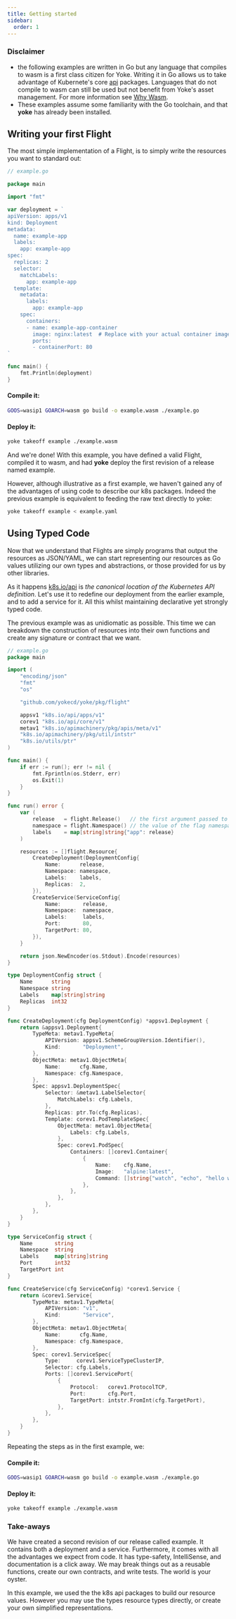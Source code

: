 ```yaml
---
title: Getting started
sidebar:
  order: 1
---
```


### Disclaimer
- the following examples are written in Go but any language that compiles to wasm is a first class citizen for Yoke. Writing it in Go allows us to take advantage of Kubernete's core [api](https://github.com/kubernetes/api) packages. Languages that do not compile to wasm can still be used but not benefit from Yoke's asset management. For more information see [Why Wasm](/docs/concepts/wasm#why-wasm).
- These examples assume some familiarity with the Go toolchain, and that **yoke** has already been installed.

## Writing your first Flight

The most simple implementation of a Flight, is to simply write the resources you want to standard out:

```go
// example.go

package main

import "fmt"

var deployment = `
apiVersion: apps/v1
kind: Deployment
metadata:
  name: example-app
  labels:
    app: example-app
spec:
  replicas: 2
  selector:
    matchLabels:
      app: example-app
  template:
    metadata:
      labels:
        app: example-app
    spec:
      containers:
      - name: example-app-container
        image: nginx:latest  # Replace with your actual container image
        ports:
        - containerPort: 80
`

func main() {
	fmt.Println(deployment)
}
```

#### Compile it:

```bash
GOOS=wasip1 GOARCH=wasm go build -o example.wasm ./example.go
```

#### Deploy it:

```bash
yoke takeoff example ./example.wasm
```

And we're done! With this example, you have defined a valid Flight, compiled it to wasm, and had **yoke** deploy the first revision of a release named example.

However, although illustrative as a first example, we haven't gained any of the advantages of using code to describe our k8s packages. Indeed the previous example is equivalent to feeding the raw text directly to yoke:

```bash
yoke takeoff example < example.yaml
```

## Using Typed Code

Now that we understand that Flights are simply programs that output the resources as JSON/YAML, we can start representing our resources as Go values utilizing our own types and abstractions, or those provided for us by other libraries.

As it happens [k8s.io/api](https://github.com/kubernetes/api) is _the canonical location of the Kubernetes API definition_. Let's use it to redefine our deployment from the earlier example, and to add a service for it. All this whilst maintaining declarative yet strongly typed code.

The previous example was as unidiomatic as possible. This time we can breakdown the construction of resources into their own functions and create any signature or contract that we want.

```go
// example.go
package main

import (
	"encoding/json"
	"fmt"
	"os"

	"github.com/yokecd/yoke/pkg/flight"

	appsv1 "k8s.io/api/apps/v1"
	corev1 "k8s.io/api/core/v1"
	metav1 "k8s.io/apimachinery/pkg/apis/meta/v1"
	"k8s.io/apimachinery/pkg/util/intstr"
	"k8s.io/utils/ptr"
)

func main() {
	if err := run(); err != nil {
		fmt.Fprintln(os.Stderr, err)
		os.Exit(1)
	}
}

func run() error {
	var (
		release   = flight.Release()   // the first argument passed to yoke takeoff;       ie: yoke takeoff RELEASE foo
		namespace = flight.Namespace() // the value of the flag namespace during takeoff;  ie: yoke takeoff -namespace NAMESPACE ...
		labels    = map[string]string{"app": release}
	)

	resources := []flight.Resource{
		CreateDeployment(DeploymentConfig{
			Name:      release,
			Namespace: namespace,
			Labels:    labels,
			Replicas:  2,
		}),
		CreateService(ServiceConfig{
			Name:       release,
			Namespace:  namespace,
			Labels:     labels,
			Port:       80,
			TargetPort: 80,
		}),
	}

	return json.NewEncoder(os.Stdout).Encode(resources)
}

type DeploymentConfig struct {
	Name      string
	Namespace string
	Labels    map[string]string
	Replicas  int32
}

func CreateDeployment(cfg DeploymentConfig) *appsv1.Deployment {
	return &appsv1.Deployment{
		TypeMeta: metav1.TypeMeta{
			APIVersion: appsv1.SchemeGroupVersion.Identifier(),
			Kind:       "Deployment",
		},
		ObjectMeta: metav1.ObjectMeta{
			Name:      cfg.Name,
			Namespace: cfg.Namespace,
		},
		Spec: appsv1.DeploymentSpec{
			Selector: &metav1.LabelSelector{
				MatchLabels: cfg.Labels,
			},
			Replicas: ptr.To(cfg.Replicas),
			Template: corev1.PodTemplateSpec{
				ObjectMeta: metav1.ObjectMeta{
					Labels: cfg.Labels,
				},
				Spec: corev1.PodSpec{
					Containers: []corev1.Container{
						{
							Name:    cfg.Name,
							Image:   "alpine:latest",
							Command: []string{"watch", "echo", "hello world"},
						},
					},
				},
			},
		},
	}
}

type ServiceConfig struct {
	Name       string
	Namespace  string
	Labels     map[string]string
	Port       int32
	TargetPort int
}

func CreateService(cfg ServiceConfig) *corev1.Service {
	return &corev1.Service{
		TypeMeta: metav1.TypeMeta{
			APIVersion: "v1",
			Kind:       "Service",
		},
		ObjectMeta: metav1.ObjectMeta{
			Name:      cfg.Name,
			Namespace: cfg.Namespace,
		},
		Spec: corev1.ServiceSpec{
			Type:     corev1.ServiceTypeClusterIP,
			Selector: cfg.Labels,
			Ports: []corev1.ServicePort{
				{
					Protocol:   corev1.ProtocolTCP,
					Port:       cfg.Port,
					TargetPort: intstr.FromInt(cfg.TargetPort),
				},
			},
		},
	}
}
```

Repeating the steps as in the first example, we:

#### Compile it:

```bash
GOOS=wasip1 GOARCH=wasm go build -o example.wasm ./example.go
```

#### Deploy it:

```bash
yoke takeoff example ./example.wasm
```

### Take-aways

We have created a second revision of our release called example. It contains both a deployment and a service. Furthermore, it comes with all the advantages we expect from code. It has type-safety, IntelliSense, and documentation is a click away. We may break things out as a reusable functions, create our own contracts, and write tests. The world is your oyster.

In this example, we used the the k8s api packages to build our resource values. However you may use the types resource types directly, or create your own simplified representations.

